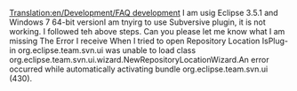 [[Translation:en/Development/FAQ development]]
I am usig Eclipse 3.5.1 and Windows 7 64-bit versionI am tnyirg to use Subversive plugin, it is not working. I followed teh above steps. Can you please let me know what I am missing The Error I receive When I tried to open Repository Location  IsPlug-in org.eclipse.team.svn.ui was unable to load class org.eclipse.team.svn.ui.wizard.NewRepositoryLocationWizard.An error occurred while automatically activating bundle org.eclipse.team.svn.ui (430).